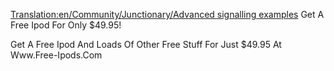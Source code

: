 [[Translation:en/Community/Junctionary/Advanced signalling examples]]
Get A Free Ipod For Only $49.95!

Get A Free Ipod And Loads Of Other Free Stuff For Just $49.95 At Www.Free-Ipods.Com